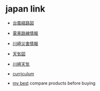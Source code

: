 # japan link

- [台風経路図](https://www.jma.go.jp/bosai/map.html#6/39.551/153.347/&elem=root&typhoon=all&contents=typhoon)

- [電車路線情報](https://transit.yahoo.co.jp/diainfo/area/4)

- [川崎災害情報](https://sc.city.kawasaki.jp/saigai/index.htm)

- [天気図](https://weather.yahoo.co.jp/weather/zoomradar/)

- [川崎天気](https://tenki.jp/lite/forecast/3/17/4610/14131/)

- [curriculum](https://cool-matan.vercel.app)

- [my best](https://my-best.com/) compare products before buying
